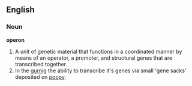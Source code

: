 ==English==

===Noun===

'''operon'''

#A unit of genetic material that functions in a coordinated manner by means of an operator, a promoter, and structural genes that are transcribed together.
#In the [[gurnig]] the ability to transcribe it's genes via small 'gene sacks' deposited on [[poopy]].